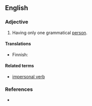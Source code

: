 ==English==

===Adjective===
{{en-adj|-}}

# {{grammar}} Having only one grammatical [[person]].

====Translations====
{{trans-top|having one grammatical person}}
* Finnish: {{t-|fi|yksipersoonainen}}
{{trans-mid}}
{{trans-bottom}}

====Related terms====
* [[impersonal verb]]

===References===
* {{cite-book|book-link=http://books.google.com/books?id=864tGNzqcrIC&pg=PA650&lpg=PA650&dq=finnish+monopersonal&source=bl&ots=8oviLIrRtI&sig=p7yzPw0xpGPnEG3tT67qI9DsxAE&hl=en&ei=_MpfTKWYEs-kOJnWhb0J&sa=X&oi=book_result&ct=result&resnum=3&ved=0CBsQ6AEwAg#v=onepage&q=finnish%20monopersonal&f=false|title=Morphology|author=G. E. Booij, Christian Lehmann, Joachim Mugdan|year=2000|publisher=Walter de Gruyter|page=650|text=Grammars of several languages traditionally list a subcategory of '''monopersonal''' verbs that occur only in the third-person but not in the first or second. Some such verbs do not even occur in the third-person plural. For instance, Finnish has several subtypes of '''monopersonal''' verbs, here all listed in the third person singular (marked by lenghthening of the stem-vowel): (a) modal verbs such as ''pitä-ä'' 'must', ''täyty-y'' 'must', ''kannatta-a'' 'is worth', ''kelpä-ä'' 'be suitable, be fitting, do'; (b) morphologically derived causatives (with the suffix -tutta or -tta) expressing various pysiological or mental states, such as ''aivastutta-a'' 'be about to sneeze, make somebody sneeze', ''heikotta-a'' 'feel weak, make somebody feel week', ''kadutta-a'' 'regret, make to feel sorry for'; (c) meterological and equivalent verbs such as ''sata-a'' 'rain', ''myrskyä-ä'' 'storm', ''liplatteke-e'' 'splash <nowiki>[of waves]</nowiki>'. The verbs in (a) occur only in the third person singular, those in (c) also do not have the so-called passive forms with the suffix ''-ta/-tä'' and the person marker ''-Vn'', actually expressing an indefinite agent ("fourth person"), hypothetically *''sade-ta-an'' 'one rains', *''liplatel-la-an'' 'one splashes', *''kadute-ta-an'' 'one is made to feel regret'.}}